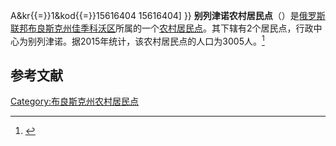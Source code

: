 {{Infobox Settlement
| official_name = 别列津诺农村居民点
| native_name = Березинское сельское поселение
| settlement_type = [[农村居民点|农村居民点]]
| subdivision_type = [[国家|国家]]
| subdivision_type1 = [[州_(俄罗斯)|州]]
| subdivision_type2 = [[区_(苏联)|区]]
| subdivision_name = {{RUS}}
| subdivision_name1 = [[布良斯克州|布良斯克州]]
| subdivision_name2 = [[佳季科沃区|佳季科沃区]]
| seat_type = 行政中心
| seat = 别列津诺
| population_as_of=2015
| population_footnotes = <ref name=stat />
| population_total = 3005
| coordinates_display = inline,title
| latd =  | latm =  | lats =  | latNS = N
| longd =  | longm =  | longs =  | longEW = E
| timezone = [[莫斯科时间|MSK]]
| utc_offset = +3
| blank_name = [[俄罗斯市政土地区划代码|OKTMO编码]]
| blank_info = [http://classif.spb.ru/classificators/view/tma.php?st{{=}}A&kr{{=}}1&kod{{=}}15616404 15616404]
}}
'''别列津诺农村居民点'''（{{lang-ru|Березинское сельское поселение}}）是[[俄罗斯联邦|俄罗斯联邦]][[布良斯克州|布良斯克州]][[佳季科沃区|佳季科沃区]]所属的一个[[农村居民点|农村居民点]]。其下辖有2个居民点，行政中心为别列津诺。据2015年统计，该农村居民点的人口为3005人。<ref name=stat>{{cite web |url=http://www.gks.ru/free_doc/doc_2015/bul_dr/mun_obr2015.rar |title=Численность населения Российской Федерации по муниципальным образованиям на 1 января 2015 года |accessdate=2015-08-06 |archiveurl=https://www.webcitation.org/6aaNzOlFO?url=http://www.gks.ru/free_doc/doc_2015/bul_dr/mun_obr2015.rar |archivedate=2015-08-06 |language=ru |deadurl=yes }}</ref>

== 参考文献 ==
{{reflist}}

{{Russia-stub}}

[[Category:布良斯克州农村居民点|Category:布良斯克州农村居民点]]